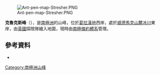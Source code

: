 [[Image:Ant-pen-map-Stresher.PNG|thumb]]

{{Coord|66|14|S|65|18|W|source:GNIS|display=title}}

'''克魯克斯峰'''（{{lang-en|Crookes Peak}}），是[[南極洲|南極洲]]的山峰，位於[[葛拉漢地|葛拉漢地]]西岸，處於[[威德馬克山麓冰川|威德馬克山麓冰川]]東岸，由[[英國|英國]]探險隊繪入地圖，現時由[[南極條約體系|南極條約體系]]管理。

==參考資料==
* {{usgs-gazetteer|id=3333}}

{{Antarctica-geo-stub}}
[[Category:南極洲山峰|Category:南極洲山峰]]